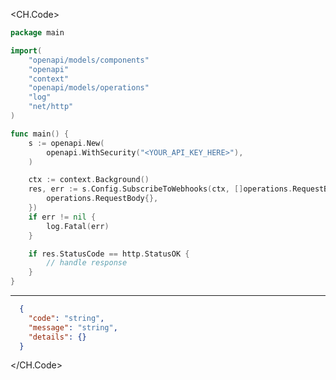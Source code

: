 
<CH.Code>
```go SubscribeToWebhooks.go
package main

import(
	"openapi/models/components"
	"openapi"
	"context"
	"openapi/models/operations"
	"log"
	"net/http"
)

func main() {
    s := openapi.New(
        openapi.WithSecurity("<YOUR_API_KEY_HERE>"),
    )

    ctx := context.Background()
    res, err := s.Config.SubscribeToWebhooks(ctx, []operations.RequestBody{
        operations.RequestBody{},
    })
    if err != nil {
        log.Fatal(err)
    }

    if res.StatusCode == http.StatusOK {
        // handle response
    }
}
```
---

```json Example Response
  {
    "code": "string",
    "message": "string",
    "details": {}
  }
```
</CH.Code>
